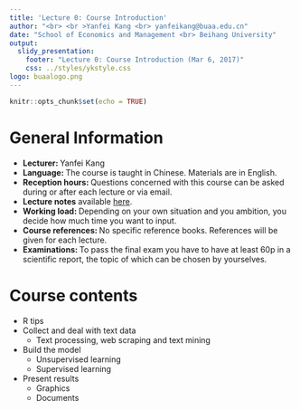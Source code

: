 ```yaml
---
title: 'Lecture 0: Course Introduction'
author: "<br> <br >Yanfei Kang <br> yanfeikang@buaa.edu.cn"
date: "School of Economics and Management <br> Beihang University"
output:
  slidy_presentation:
    footer: "Lecture 0: Course Introduction (Mar 6, 2017)"
    css: ../styles/ykstyle.css
logo: buaalogo.png
---
```


```r
knitr::opts_chunk$set(echo = TRUE)
```

# General Information

- **Lecturer: ** Yanfei Kang 
- **Language: **The course is taught in Chinese. Materials are in
English.
- **Reception hours: **Questions concerned with this course can be asked during or after each lecture or via email.
- **Lecture notes** available [here]().
- **Working load: **Depending on your own situation and you ambition, you decide how much time you want to input. 
- **Course references: ** No specific reference books. References will be given for each lecture.
- **Examinations: **To pass the final exam you have to have at least 60p in a scientific report, the topic of which can be chosen by yourselves.




# Course contents

- R tips
- Collect and deal with text data
    + Text processing, web scraping and text mining
- Build the model
    + Unsupervised learning
    + Supervised learning
- Present results 
    + Graphics
    + Documents



